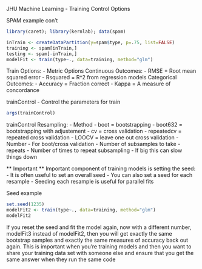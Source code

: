 JHU Machine Learning - Training Control Options

SPAM example con't

```r
library(caret); library(kernlab); data(spam)

inTrain <- createDataPartition(y=spam$type, p=.75, list=FALSE)
training <- spam[inTrain,]
testing <- spam[-inTrain,]
modelFit <- train(type~., data=training, method="glm")
```

Train Options:
- Metric Options
        Continuous Outcomes:
                - RMSE = Root mean squared error
                - Rsquared = R^2 from regression models
        Categorical Outcomes:
                - Accuracy = Fraction correct
                - Kappa = A measure of concordance


trainControl - Control the parameters for train
```r
args(trainControl)
```

trainControl Resampling:
- Method
        - boot = bootstrapping
        - boot632 = bootstrapping with adjustement
        - cv = cross validation
        - repeatedcv = repeated cross validation
        - LOOCV = leave one out cross validation
- Number
        - For boot/cross validation
        - Number of subsamples to take
- repeats
        - Number of times to repeat subsampling
        - If big this can slow things down
        

** Important **
Important component of training models is setting the seed:
- It is often useful to set an overall seed
- You can also set a seed for each resample
- Seeding each resample is useful for parallel fits

Seed example
```r
set.seed(1235)
modelFit2 <- train(type~., data=training, method="glm")
modelFit2
```

If you reset the seed and fit the model again, now with a different number, modelFit3 instead of modelFit2, then you will get exactly the same bootstrap samples and exactly the same measures of accuracy back out again. This is important when you're training models and then you want to share your training data set with someone else and ensure that you get the same answer when they run the same code